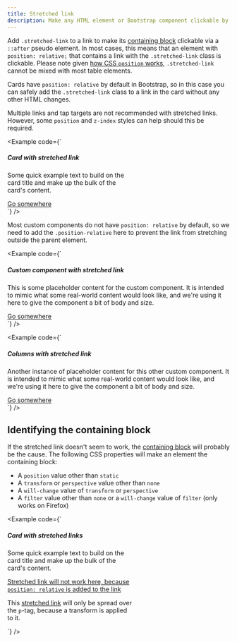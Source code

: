 ```yaml
---
title: Stretched link
description: Make any HTML element or Bootstrap component clickable by "stretching" a nested link via CSS.
---
```


Add `.stretched-link` to a link to make its [containing block](https://developer.mozilla.org/en-US/docs/Web/CSS/Containing_block) clickable via a `::after` pseudo element. In most cases, this means that an element with `position: relative;` that contains a link with the `.stretched-link` class is clickable. Please note given [how CSS `position` works](https://www.w3.org/TR/CSS21/visuren.html#propdef-position), `.stretched-link` cannot be mixed with most table elements.

Cards have `position: relative` by default in Bootstrap, so in this case you can safely add the `.stretched-link` class to a link in the card without any other HTML changes.

Multiple links and tap targets are not recommended with stretched links. However, some `position` and `z-index` styles can help should this be required.

<Example code={`<div class="card" style="width: 18rem;">
  <Placeholder width="100%" height="180" class="card-img-top" text={false} title="Card image cap" />
  <div class="card-body">
    <h5 class="card-title">Card with stretched link</h5>
    <p class="card-text">Some quick example text to build on the card title and make up the bulk of the card's content.</p>
    <a href="#" class="btn btn-primary stretched-link">Go somewhere</a>
  </div>
</div>`} />

Most custom components do not have `position: relative` by default, so we need to add the `.position-relative` here to prevent the link from stretching outside the parent element.

<Example code={`<div class="d-flex position-relative">
  <Placeholder width="144" height="144" class="flex-shrink-0 me-3" text={false} title="Generic placeholder image22222" />
  <div>
    <h5 class="mt-0">Custom component with stretched link</h5>
    <p>This is some placeholder content for the custom component. It is intended to mimic what some real-world content would look like, and we're using it here to give the component a bit of body and size.</p>
    <a href="#" class="stretched-link">Go somewhere</a>
  </div>
</div>`} />

<Example code={`<div class="row g-0 bg-body-secondary position-relative">
  <div class="col-md-6 mb-md-0 p-md-4">
    <Placeholder width="100%" height="200" class="w-100" text={false} title="Generic placeholder image" />
  </div>
  <div class="col-md-6 p-4 ps-md-0">
    <h5 class="mt-0">Columns with stretched link</h5>
    <p>Another instance of placeholder content for this other custom component. It is intended to mimic what some real-world content would look like, and we're using it here to give the component a bit of body and size.</p>
    <a href="#" class="stretched-link">Go somewhere</a>
  </div>
</div>`} />

## Identifying the containing block

If the stretched link doesn't seem to work, the [containing block](https://developer.mozilla.org/en-US/docs/Web/CSS/Containing_block#Identifying_the_containing_block) will probably be the cause. The following CSS properties will make an element the containing block:

- A `position` value other than `static`
- A `transform` or `perspective` value other than `none`
- A `will-change` value of `transform` or `perspective`
- A `filter` value other than `none` or a `will-change` value of `filter` (only works on Firefox)

<Example code={`<div class="card" style="width: 18rem;">
  <Placeholder width="100%" height="180" class="card-img-top" text={false} title="Card image cap" />
  <div class="card-body">
    <h5 class="card-title">Card with stretched links</h5>
    <p class="card-text">Some quick example text to build on the card title and make up the bulk of the card's content.</p>
    <p class="card-text">
      <a href="#" class="stretched-link text-danger" style="position: relative;">Stretched link will not work here, because <code>position: relative</code> is added to the link</a>
    </p>
    <p class="card-text bg-body-tertiary" style="transform: rotate(0);">
      This <a href="#" class="text-warning stretched-link">stretched link</a> will only be spread over the <code>p</code>-tag, because a transform is applied to it.
    </p>
  </div>
</div>`} />
